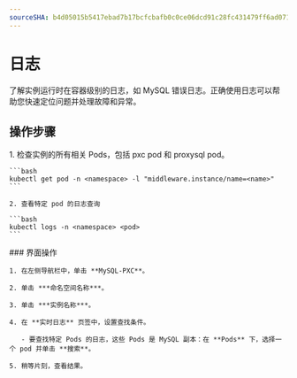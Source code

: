 ```yaml
---
sourceSHA: b4d05015b5417ebad7b17bcfcbafb0c0ce06dcd91c28fc431479ff6ad0719275
---
```


# 日志

了解实例运行时在容器级别的日志，如 MySQL 错误日志。正确使用日志可以帮助您快速定位问题并处理故障和异常。

## 操作步骤

<Tabs>
  <Tab label="CLI">
    1. 检查实例的所有相关 Pods，包括 pxc pod 和 proxysql pod。

    ```bash
    kubectl get pod -n <namespace> -l "middleware.instance/name=<name>"
    ```

    2. 查看特定 pod 的日志查询

    ```bash
    kubectl logs -n <namespace> <pod>
    ```
  </Tab>

  <Tab label="Web Console">
    ### 界面操作

    1. 在左侧导航栏中，单击 **MySQL-PXC**。

    2. 单击 ***命名空间名称***。

    3. 单击 ***实例名称***。

    4. 在 **实时日志** 页签中，设置查找条件。

       - 要查找特定 Pods 的日志，这些 Pods 是 MySQL 副本：在 **Pods** 下，选择一个 pod 并单击 **搜索**。

    5. 稍等片刻，查看结果。
  </Tab>
</Tabs>
